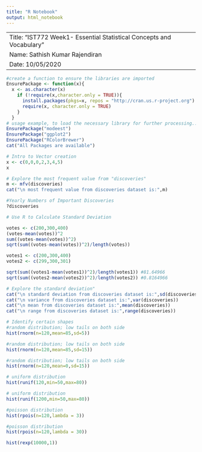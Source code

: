 ```yaml
---
title: "R Notebook"
output: html_notebook
---
```

----------------------------------------------------------------------------------
Title: "IST772 Week1- Essential Statistical Concepts and Vocabulary"
Name: Sathish Kumar Rajendiran
Date: 10/05/2020
-----------------------------------------------------------------------------------


```r
#create a function to ensure the libraries are imported
EnsurePackage <- function(x){
  x <- as.character(x)
    if (!require(x,character.only = TRUE)){
      install.packages(pkgs=x, repos = "http://cran.us.r-project.org")
      require(x, character.only = TRUE)
    }
  }
# usage example, to load the necessary library for further processing...
EnsurePackage("modeest")
EnsurePackage("ggplot2")
EnsurePackage("RColorBrewer")
cat("All Packages are available")
```

```r
# Intro to Vector creation
x <- c(0,0,0,2,3,4,5)
x
```

```r
# Explore the most frequent value from "discoveries" 
m <- mfv(discoveries)
cat("\n most frequent value from discoveries dataset is:",m)
```
```r
#Yearly Numbers of Important Discoveries
?discoveries
```

```r
# Use R to Calculate Standard Deviation

votes <- c(200,300,400)
(votes-mean(votes))^2
sum((votes-mean(votes))^2)
sqrt(sum((votes-mean(votes))^2)/length(votes))

votes1 <- c(200,300,400)
votes2 <- c(299,300,301)

sqrt(sum((votes1-mean(votes1))^2)/length(votes1)) #81.64966
sqrt(sum((votes2-mean(votes2))^2)/length(votes2)) #0.8164966
```
```r
# Explore the standard deviation" 
cat("\n standard deviation from discoveries dataset is:",sd(discoveries))
cat("\n variance from discoveries dataset is:",var(discoveries))
cat("\n mean from discoveries dataset is:",mean(discoveries))
cat("\n range from discoveries dataset is:",range(discoveries))
```

```r
# Identify certain shapes 
#random distribution; low tails on both side
hist(rnorm(n=120,mean=85,sd=5))
```
```r
#random distribution; low tails on both side
hist(rnorm(n=120,mean=85,sd=15))
```
```r
#random distribution; low tails on both side
hist(rnorm(n=120,mean=0,sd=15))
```
```r
# uniform distribution
hist(runif(120,min=50,max=80))
```

```r
# uniform distribution
hist(runif(1200,min=50,max=80))
```
```r
#poisson distribution
hist(rpois(n=120,lambda = 3))
```
```r
#poisson distribution
hist(rpois(n=120,lambda = 30))
```
```r
hist(rexp(10000,1))
```

